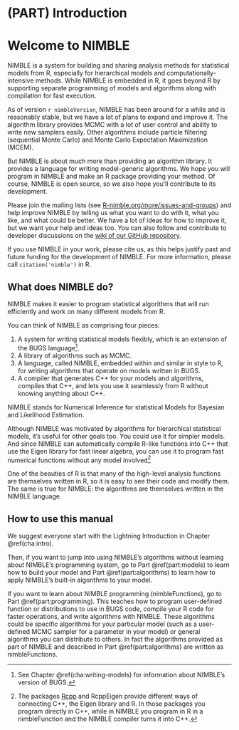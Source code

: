 <!--- % See http://yihui.name/knitr/demo/child/ for documentation on the parent/child document system of knitr -->

# (PART) Introduction {-}

# Welcome to NIMBLE {#cha:welcome-nimble}

NIMBLE is a system for building and sharing analysis methods for
statistical models from R, especially for hierarchical models and
computationally-intensive methods.  While NIMBLE is embedded in R, it
goes beyond R by supporting separate programming of models and
algorithms along with compilation for fast execution.  

As of version `r nimbleVersion`, NIMBLE has been around for a while and is reasonably
stable, but we have a lot of plans to expand and improve it.  The
algorithm library provides MCMC with a lot of user control and ability
to write new samplers easily.  Other algorithms include particle
filtering (sequential Monte Carlo) and Monte Carlo Expectation
Maximization (MCEM).  

But NIMBLE is about much more than providing an algorithm library.  It
provides a language for writing model-generic algorithms.  We hope you
will program in NIMBLE and make an R package providing your method.
Of course, NIMBLE is open source, so we also hope you'll contribute to
its development.

Please join the mailing lists
(see [R-nimble.org/more/issues-and-groups](https://r-nimble.org/more/issues-and-groups)) and help improve NIMBLE by
telling us what you want to do with it, what you like, and what could
be better.  We have a lot of ideas for how to improve it, but we want
your help and ideas too.  You can also follow and contribute to
developer discussions on the
[wiki of our GitHub
  repository](https://github.com/nimble-dev/nimble/wiki).

If you use NIMBLE in your work, please cite us, as this helps justify past and future funding
for the development of NIMBLE. For more information, please call `citation('nimble')` in R.

## What does NIMBLE do? {#sec:what-is-nimble}

NIMBLE makes it easier to program statistical algorithms that will run
efficiently and work on many different models from R.

You can think of NIMBLE as comprising four pieces:


  1. A system for writing statistical models flexibly, which is an
  extension of the BUGS language^[See Chapter
    \@ref(cha:writing-models) for information about NIMBLE's version of
    BUGS.].
  1. A library of algorithms such as MCMC.
  1. A language, called NIMBLE, embedded within and similar in style
  to R, for writing algorithms that operate on models written in BUGS.
  1. A compiler that generates C++ for your models and algorithms,
  compiles that C++, and lets you use it seamlessly from R without
  knowing anything about C++.


NIMBLE stands for Numerical Inference for statistical Models for
Bayesian and Likelihood Estimation.  

Although NIMBLE was motivated by algorithms for hierarchical
statistical models, it's useful for other goals too.  You could use it
for simpler models.  And since NIMBLE can automatically compile R-like
functions into C++ that use the Eigen library for fast linear algebra,
you can use it to program fast numerical functions without any model
involved^[The packages [Rcpp](http://www.rcpp.org/) and
  RcppEigen provide different ways of connecting C++, the Eigen
  library and R.  In those packages you program directly in C++, while
  in NIMBLE you program in R in a nimbleFunction and the NIMBLE compiler
  turns it into C++.]

One of the beauties of R is that many of the high-level analysis
functions are themselves written in R, so it is easy to see their code and modify
them.  The same is true for NIMBLE: the algorithms are themselves
written in the NIMBLE language.

## How to use this manual

We suggest everyone start with the Lightning Introduction in Chapter \@ref(cha:intro).

Then, if you want to jump into using NIMBLE's algorithms without learning
about NIMBLE's programming system, go to Part \@ref(part:models) to
learn how to build your model and Part \@ref(part:algorithms) to learn
how to apply NIMBLE's built-in algorithms to your model.

If you want to learn about NIMBLE programming (nimbleFunctions), go to Part
\@ref(part:programming). This teaches how to program user-defined
function or distributions to use in BUGS code, compile your R code for
faster operations, and write algorithms with NIMBLE. These algorithms
could be specific algorithms for your particular model (such as a
user-defined MCMC sampler for a parameter in your model) or general
algorithms you can distribute to others. In fact the algorithms
provided as part of NIMBLE and described in Part \@ref(part:algorithms)
are written as nimbleFunctions.